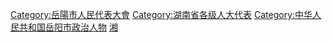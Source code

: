 [[Category:岳陽市人民代表大會|Category:岳陽市人民代表大會]]
[[Category:湖南省各级人大代表|Category:湖南省各级人大代表]]
[[Category:中华人民共和国岳阳市政治人物|Category:中华人民共和国岳阳市政治人物]]
[[Category:设区的市人大代表|湘]]